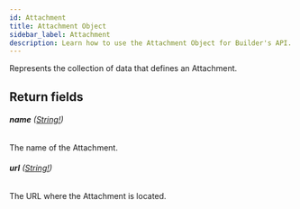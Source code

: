 ```yaml
---
id: Attachment
title: Attachment Object
sidebar_label: Attachment
description: Learn how to use the Attachment Object for Builder's API.
---
```


Represents the collection of data that defines an Attachment.

## Return fields

###### <b>name</b> ([String!](/self-managed/composer/builder/api/schema/scalar/String.mdx))

The name of the Attachment.

###### <b>url</b> ([String!](/self-managed/composer/builder/api/schema/scalar/String.mdx))

The URL where the Attachment is located.
